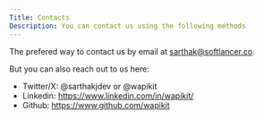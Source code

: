 ```yaml
---
Title: Contacts
Description: You can contact us using the following methods
---
```


The prefered way to contact us by email at sarthak@softlancer.co.

But you can also reach out to us here:

- Twitter/X: @sarthakjdev or @wapikit
- Linkedin: https://www.linkedin.com/in/wapikit/
- Github: https://www.github.com/wapikit
